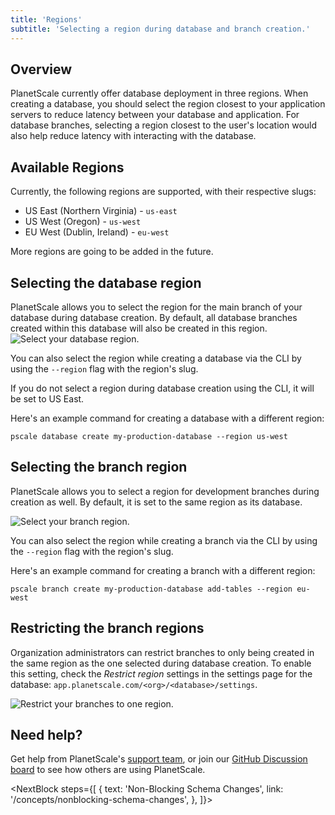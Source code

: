 ```yaml
---
title: 'Regions'
subtitle: 'Selecting a region during database and branch creation.'
---
```


## Overview
PlanetScale currently offer database deployment in three regions. When creating a database, you should select the region closest to your application servers to reduce latency between your database and application. For database branches, selecting a region closest to the user's location would also help reduce latency with interacting with the database.

## Available Regions
Currently, the following regions are supported, with their respective slugs:

* US East (Northern Virginia) - `us-east`
* US West (Oregon) - `us-west`
* EU West (Dublin, Ireland) - `eu-west`

More regions are going to be added in the future.

## Selecting the database region

PlanetScale allows you to select the region for the main branch of your database during database creation. By default, all database branches created within this database will also be created in this region.
![Select your database region.](/img/docs/database-region.png)


You can also select the region while creating a database via the CLI by using
the `--region` flag with the region's slug.

<InfoBlock type="note">
If you do not select a region during database creation using the CLI, it will be set to US
East.
</InfoBlock> 

Here's an example command for creating a database with a different region:

```shell
pscale database create my-production-database --region us-west
```

## Selecting the branch region
PlanetScale allows you to select a region for development branches during
creation as well. By default, it is set to the same region as its database.

![Select your branch region.](/img/docs/branch-region.png)

You can also select the region while creating a branch via the CLI by using the
`--region` flag with the region's slug.

Here's an example command for creating a branch with a different region:

```shell
pscale branch create my-production-database add-tables --region eu-west
```

## Restricting the branch regions
Organization administrators can restrict branches to only being created in the same region as the one selected during database creation. To enable this setting, check the _Restrict region_ settings in the settings page for the database: `app.planetscale.com/<org>/<database>/settings`.

![Restrict your branches to one region.](/img/docs/restrict-branch-region.png)

## Need help?
Get help from PlanetScale's [support team](https://www.planetscale.com/support), or join our [GitHub Discussion board](https://github.com/planetscale/beta/discussions) to see how others are using PlanetScale.

<NextBlock
steps={[
  {
text: 'Non-Blocking Schema Changes',
        link: '/concepts/nonblocking-schema-changes',
  },
]}></NextBlock>
